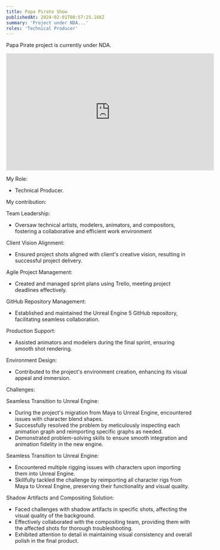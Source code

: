 ```yaml
---
title: Papa Pirate Show
publishedAt: 2024-02-01T00:57:25.166Z
summary: 'Project under NDA...'
roles: 'Technical Producer'
---
```


Papa Pirate project is currently under NDA.

<iframe
  width="560"
  height="315"
  src="https://www.youtube.com/embed/xvGkjafz_gA?list=TLGGUKR5M_DHSf4yOTA1MjAyNA"
  frameborder="0"
  allowfullscreen
  autoplay
  muted
></iframe>

My Role:

- Technical Producer.

My contribution:

Team Leadership:

- Oversaw technical artists, modelers, animators, and compositors, fostering a collaborative and efficient work environment

Client Vision Alignment:

- Ensured project shots aligned with client's creative vision, resulting in successful project delivery.

Agile Project Management:

- ​Created and managed sprint plans using Trello, meeting project deadlines effectively.

GitHub Repository Management:

- Established and maintained the Unreal Engine 5 GitHub repository, facilitating seamless collaboration.

Production Support:

- Assisted animators and modelers during the final sprint, ensuring smooth shot rendering.

Environment Design:

- Contributed to the project's environment creation, enhancing its visual appeal and immersion.

Challenges:​

Seamless Transition to Unreal Engine:

- During the project's migration from Maya to Unreal Engine, encountered issues with character blend shapes.
- Successfully resolved the problem by meticulously inspecting each animation graph and reimporting specific graphs as needed.
- Demonstrated problem-solving skills to ensure smooth integration and animation fidelity in the new engine.

Seamless Transition to Unreal Engine:

- Encountered multiple rigging issues with characters upon importing them into Unreal Engine.
- Skillfully tackled the challenge by reimporting all character rigs from Maya to Unreal Engine, preserving their functionality and visual quality.

Shadow Artifacts and Compositing Solution:

- Faced challenges with shadow artifacts in specific shots, affecting the visual quality of the background.
- Effectively collaborated with the compositing team, providing them with the affected shots for thorough troubleshooting.
- Exhibited attention to detail in maintaining visual consistency and overall polish in the final product.

